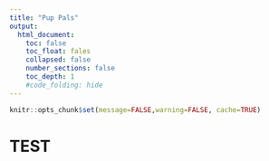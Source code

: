 ```yaml
---
title: "Pup Pals"
output:
  html_document:
    toc: false
    toc_float: fales
    collapsed: false
    number_sections: false
    toc_depth: 1
    #code_folding: hide
---
```


```r
knitr::opts_chunk$set(message=FALSE,warning=FALSE, cache=TRUE)
```



# TEST
